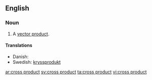 ==English==

===Noun===
{{en-noun|sg=[[cross]] [[product]]}}

#{{vector}} A [[vector product]].

====Translations====
*Danish: {{t|da|krydsprodukt|n}}
*Swedish: [[kryssprodukt]] {{c}}

[[ar:cross product]]
[[sv:cross product]]
[[ta:cross product]]
[[vi:cross product]]